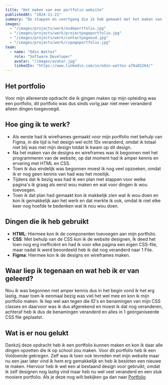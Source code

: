 ```yaml
---
title: "Het maken van een portfolio website"
publishedAt: "2024-11-21"
summary: "De stappen en voortgang die ik heb gemaakt met het maken van mijn vorige portfolio website."
images:
  - "/images/projects/werk/oudeportfolio.jpg"
  - "/images/projects/werk/projectpageportfolio.jpg"
  - "/images/projects/werk/contactpageoud.jpg"
  - "/images/projects/werk/cvpageportfolio.jpg"
team:
  - name: "Odin Wattez"
    role: "Software Developer"
    avatar: "/images/avatar.jpg"
    linkedIn: "https://www.linkedin.com/in/odin-wattez-a78a02264/"
---
```


## Het portfolio

Voor mijn allereerste opdracht die ik gingen maken op mijn opleiding was een portfolio, dit portfolio was dus sinds vorig jaar niet meer veranderd alleen dingen toegevoegd.

## Hoe ging ik te werk?

- Als eerste had ik wireframes gemaakt voor mijn portfolio met behulp van Figma, in die tijd is het design wel echt 10x veranderd, omdat ik totaal niet blij was met mijn design totdat ik kwam op dit design.
- Na het maken van de designs en wireframes was ik begonnen met het programmeren van de website, op dat moment had ik amper kennis en ervaring met HTML en CSS.
- Toen ik dus eindelijk was begonnen moest ik nog veel opzoeken, omdat ik er nog geen kennis van had was het moeilijk.
- Tijdens dat ik bezig was had ik een plan met stappen voor welke pagina's ik graag als eerst wou maken en wat voor dingen ik wou toevoegen.
- Toen ik dat plan had gemaakt kon ik makkelijk zien wat ik wou doen en kon ik gemakkelijk aan het werk en dat merkte ik ook, omdat ik niet elke keer nog hoefde te bedenken wat ik nou wou doen.

## Dingen die ik heb gebruikt

- **HTML**: Hiermee kon ik de componenten toevoegen aan mijn portfolio.
- **CSS**: Met behulp van de CSS kon ik de website designen, Ik deed het toen nog erg inefficiënt en had ik voor elke pagina een eigen CSS-file, maar nadat ik werd beoordeeld heb ik dat nog veranderd naar 1 File.
- **Figma**: Hiermee kon ik de designs en wireframes maken.

## Waar liep ik tegenaan en wat heb ik er van geleerd?

Nou ik was begonnen met amper kennis dus in het begin vond ik het erg lastig, maar toen ik eenmaal bezig was viel het wel mee en kon ik mijn portfolio maken. Ik liep wel aan tegen die ID's en benamingen van mijn CSS classes en daarvoor was ik dus afgerekend en moest ik dat nog veranderen, achteraf heb ik dus de benamingen veranderd en alles in 1 geörganiseerde CSS file geplaatst.

## Wat is er nou gelukt

Dankzij deze opdracht heb ik een portfolio kunnen maken en kon ik daar alle dingen opzetten die ik op school zou maken. Voor dit portfolio heb ik een Voldoende gekregen. Zelf was ik toen ook tevreden met mijn website maar nu een jaar later vind ik hem erg gemakkelijk en heb ik besloten een nieuwe te maken. Hiervoor heb ik wel een al bestaand design voor gebruikt, omdat ik zelf designen nog lastig vind maar heb nu wel veel veranderd en een stuk mooiere portfolio.
Als je deze nog wilt bekijken ga dan naar [Portfolio](https://oudportfolio.odinwattz.nl)